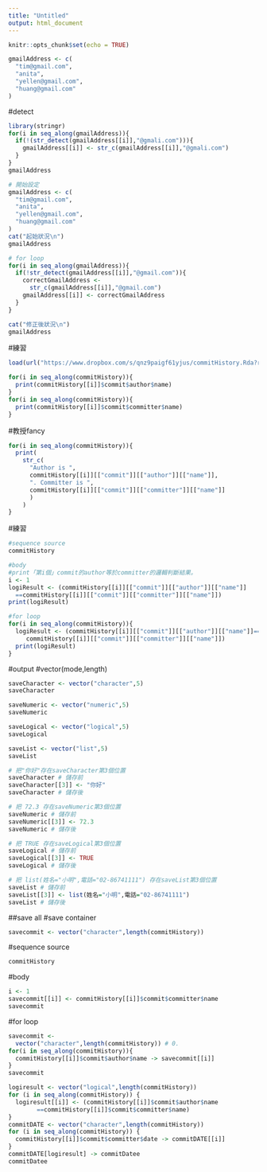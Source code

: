 ```yaml
---
title: "Untitled"
output: html_document
---
```


```r
knitr::opts_chunk$set(echo = TRUE)
```

```r
gmailAddress <- c(
  "tim@gmail.com",
  "anita",
  "yellen@gmail.com",
  "huang@gmail.com"
)
```

#detect
```r
library(stringr)
for(i in seq_along(gmailAddress)){
  if(!(str_detect(gmailAddress[[i]],"@gmali.com"))){
    gmailAddress[[i]] <- str_c(gmailAddress[[i]],"@gmali.com")
  }
}
gmailAddress
```

```r
# 開始設定
gmailAddress <- c(
  "tim@gmail.com",
  "anita",
  "yellen@gmail.com",
  "huang@gmail.com"
)
cat("起始狀況\n")
gmailAddress

# for loop
for(i in seq_along(gmailAddress)){
  if(!str_detect(gmailAddress[[i]],"@gmail.com")){
    correctGmailAddress <-
      str_c(gmailAddress[[i]],"@gmail.com")
    gmailAddress[[i]] <- correctGmailAddress
  }
}

cat("修正後狀況\n")
gmailAddress
```

#練習
```r
load(url("https://www.dropbox.com/s/qnz9paigf61yjus/commitHistory.Rda?raw=1"))
```

```r
for(i in seq_along(commitHistory)){
  print(commitHistory[[i]]$commit$author$name)
}
for(i in seq_along(commitHistory)){
  print(commitHistory[[i]]$commit$committer$name)
}
```

#教授fancy
```r
for(i in seq_along(commitHistory)){
  print(
    str_c(
      "Author is ",
      commitHistory[[i]][["commit"]][["author"]][["name"]],
      ". Committer is ",
      commitHistory[[i]][["commit"]][["committer"]][["name"]]
      )
    )
}
```

#練習
```r
#sequence source
commitHistory
```
```r
#body
#print「第i個」commit的author等於committer的邏輯判斷結果。
i <- 1
logiResult <- (commitHistory[[i]][["commit"]][["author"]][["name"]]
  ==commitHistory[[i]][["commit"]][["committer"]][["name"]])
print(logiResult)
```
```r
#for loop
for(i in seq_along(commitHistory)){
  logiResult <- (commitHistory[[i]][["commit"]][["author"]][["name"]]==
     commitHistory[[i]][["commit"]][["committer"]][["name"]])
  print(logiResult)  
}
```

#output
#vector(mode,length)
```r
saveCharacter <- vector("character",5)
saveCharacter

saveNumeric <- vector("numeric",5)
saveNumeric

saveLogical <- vector("logical",5)
saveLogical

saveList <- vector("list",5)
saveList
```

```r
# 把"你好"存在saveCharacter第3個位置
saveCharacter # 儲存前
saveCharacter[[3]] <- "你好"
saveCharacter # 儲存後

# 把 72.3 存在saveNumeric第3個位置
saveNumeric # 儲存前
saveNumeric[[3]] <- 72.3
saveNumeric # 儲存後

# 把 TRUE 存在saveLogical第3個位置
saveLogical # 儲存前
saveLogical[[3]] <- TRUE
saveLogical # 儲存後

# 把 list(姓名="小明",電話="02-86741111") 存在saveList第3個位置
saveList # 儲存前
saveList[[3]] <- list(姓名="小明",電話="02-86741111")
saveList # 儲存後
```

##save all
#save container
```r
savecommit <- vector("character",length(commitHistory))
```
#sequence source
```r
commitHistory
```
#body
```r
i <- 1
savecommit[[i]] <- commitHistory[[i]]$commit$committer$name
savecommit
```
#for loop
```r
savecommit <-
  vector("character",length(commitHistory)) # 0.
for(i in seq_along(commitHistory)){
  commitHistory[[i]]$commit$author$name -> savecommit[[i]]
}
savecommit
```

```r
logiresult <- vector("logical",length(commitHistory))
for (i in seq_along(commitHistory)) {
  logiresult[[i]] <- (commitHistory[[i]]$commit$author$name
        ==commitHistory[[i]]$commit$committer$name)
}
commitDATE <- vector("character",length(commitHistory))
for (i in seq_along(commitHistory)) {
  commitHistory[[i]]$commit$committer$date -> commitDATE[[i]]
}
commitDATE[logiresult] -> commitDatee
commitDatee
```

